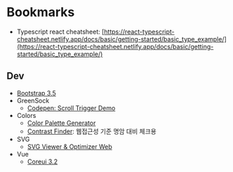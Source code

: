 # Bookmarks

* Typescript react cheatsheet: [https://react-typescript-cheatsheet.netlify.app/docs/basic/getting-started/basic_type_example/](https://react-typescript-cheatsheet.netlify.app/docs/basic/getting-started/basic_type_example/)

## Dev

* [Bootstrap 3.5](https://getbootstrap.com/docs/5.3/getting-started/introduction/)
* GreenSock
  * [Codepen: Scroll Trigger Demo](https://codepen.io/GreenSock/pen/RwPXQOQ)
* Colors
  * [Color Palette Generator](https://coolors.co/)
  * [Contrast Finder](https://app.contrast-finder.org/?lang=ko): 웹접근성 기준 명암 대비 체크용
* SVG
  * [SVG Viewer & Optimizer Web](https://www.svgviewer.dev/)
* Vue
  * [Coreui 3.2](https://coreui.io/vue/docs/3.2/)